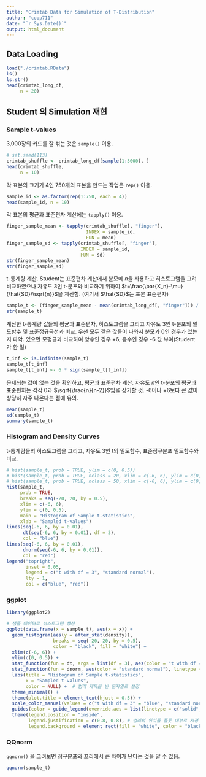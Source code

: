 ```yaml
---
title: "Crimtab Data for Simulation of T-Distribution"
author: "coop711"
date: "`r Sys.Date()`"
output: html_document
---
```


## Data Loading

```r
load("./crimtab.RData")
ls()
ls.str()
head(crimtab_long_df, 
     n = 20)
```

<P style = "page-break-before:always">

## Student 의 Simulation 재현

### Sample t-values

3,000장의 카드를 잘 섞는 것은 `sample()` 이용.
 
```r
# set.seed(113)
crimtab_shuffle <- crimtab_long_df[sample(1:3000), ]
head(crimtab_shuffle, 
     n = 10)
```

각 표본의 크기가 4인 750개의 표본을 만드는 작업은 `rep()` 이용.

```r
sample_id <- as.factor(rep(1:750, each = 4))
head(sample_id, n = 10)
```

각 표본의 평균과 표준편차 계산에는 `tapply()` 이용. 

```r
finger_sample_mean <- tapply(crimtab_shuffle[, "finger"], 
                             INDEX = sample_id, 
                             FUN = mean)
finger_sample_sd <- tapply(crimtab_shuffle[, "finger"], 
                           INDEX = sample_id, 
                           FUN = sd)
str(finger_sample_mean)
str(finger_sample_sd)
```

t-통계량 계산. Student는 표준편차 계산에서 분모에 $n$을 사용하고 히스토그램을 그려 비교하였으나 자유도 3인 t-분포와 비교하기 위하여 $t=\frac{\bar{X_n}-\mu}{\hat{SD}/\sqrt{n}}$을 계산함. (여기서 $\hat{SD}$는 표본 표준편차)

```r
sample_t <- (finger_sample_mean - mean(crimtab_long_df[, "finger"])) / (finger_sample_sd/sqrt(4))
str(sample_t)
```

계산한 t-통계량 값들의 평균과 표준편차, 히스토그램을 그리고 자유도 3인 t-분포의 밀도함수 및 표준정규곡선과 비교. 우선 모두 같은 값들이 나와서 분모가 0인 경우가 있는지 파악. 있으면 모평균과 비교하여 양수인 경우 +6, 음수인 경우 -6 값 부여(Student가 한 일)

```r
t_inf <- is.infinite(sample_t)
sample_t[t_inf]
sample_t[t_inf] <- 6 * sign(sample_t[t_inf])
```

문제되는 값이 없는 것을 확인하고, 평균과 표준편차 계산. 자유도 $n$인 t-분포의 평균과 표준편차는 각각 0과 $\sqrt{\frac{n}{n-2}}$임을 상기할 것. -6이나 +6보다 큰 값이 상당히 자주 나온다는 점에 유의.

```r
mean(sample_t)
sd(sample_t)
summary(sample_t)
```

<P style = "page-break-before:always">

### Histogram and Density Curves

t-통계량들의 히스토그램을 그리고, 자유도 3인 t의 밀도함수, 표준정규분포 밀도함수와 비교.

```r
# hist(sample_t, prob = TRUE, ylim = c(0, 0.5))
# hist(sample_t, prob = TRUE, nclass = 20, xlim = c(-6, 6), ylim = c(0, 0.5), main = "Histogram of Sample t-statistics", xlab = "Sampled t-values")
# hist(sample_t, prob = TRUE, nclass = 50, xlim = c(-6, 6), ylim = c(0, 0.5), main = "Histogram of Sample t-statistics", xlab = "Sampled t-values")
hist(sample_t, 
     prob = TRUE, 
     breaks = seq(-20, 20, by = 0.5), 
     xlim = c(-6, 6), 
     ylim = c(0, 0.5), 
     main = "Histogram of Sample t-statistics", 
     xlab = "Sampled t-values")
lines(seq(-6, 6, by = 0.01), 
      dt(seq(-6, 6, by = 0.01), df = 3), 
      col = "blue")
lines(seq(-6, 6, by = 0.01), 
      dnorm(seq(-6, 6, by = 0.01)), 
      col = "red")
legend("topright", 
       inset = 0.05, 
       legend = c("t with df = 3", "standard normal"),
       lty = 1, 
       col = c("blue", "red"))
```

<P style = "page-break-before:always">

### ggplot 

```r
library(ggplot2)

# 샘플 데이터로 히스토그램 생성
ggplot(data.frame(x = sample_t), aes(x = x)) +
  geom_histogram(aes(y = after_stat(density)), 
                 breaks = seq(-20, 20, by = 0.5), 
                 color = "black", fill = "white") +
  xlim(c(-6, 6)) + 
  ylim(c(0, 0.5)) +
  stat_function(fun = dt, args = list(df = 3), aes(color = "t with df = 3"), linetype = "solid") +
  stat_function(fun = dnorm, aes(color = "standard normal"), linetype = "solid") +
  labs(title = "Histogram of Sample t-statistics", 
       x = "Sampled t-values", 
       color = NULL) +  # 범례 제목을 빈 문자열로 설정
  theme_minimal() +
  theme(plot.title = element_text(hjust = 0.5)) +
  scale_color_manual(values = c("t with df = 3" = "blue", "standard normal" = "red")) +
  guides(color = guide_legend(override.aes = list(linetype = c("solid", "solid"), size = 1.5))) +
  theme(legend.position = "inside", 
        legend.justification = c(0.8, 0.8), # 범례의 위치를 플롯 내부로 지정
        legend.background = element_rect(fill = "white", color = "black"))
```


### QQnorm

`qqnorm()` 을 그려보면 정규분포와 꼬리에서 큰 차이가 난다는 것을 알 수 있음.

```r
qqnorm(sample_t)
```

